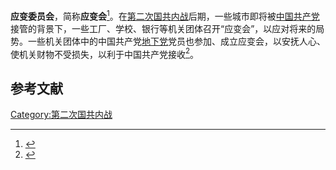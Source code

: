 '''应变委员会'''，简称'''应变会'''<ref>{{cite book|author=君希|title=简明汉语略语词典|year=2002|publisher=文汇出版社|location=上海|isbn=7-80676-231-0|pages=114}}</ref>。在[[第二次国共内战|第二次国共内战]]后期，一些城市即将被[[中国共产党|中国共产党]]接管的背景下，一些工厂、学校、银行等机关团体召开“应变会”，以应对将来的局势。一些机关团体中的中国共产党[[地下党|地下党]]党员也参加、成立应变会，以安抚人心、使机关财物不受损失，以利于中国共产党接收<ref>{{cite web|author=[[冉云飞|冉云飞]]|title=真相埋藏在垃圾堆里|url=http://dajia.qq.com/blog/468667035695976|publisher=腾讯大家|accessdate=2015-02-22|archive-url=https://web.archive.org/web/20150330002121/http://dajia.qq.com/blog/468667035695976|archive-date=2015-03-30|dead-url=yes}}</ref>。

== 参考文献 ==
{{reflist}}

{{stub}}

[[Category:第二次国共内战|Category:第二次国共内战]]